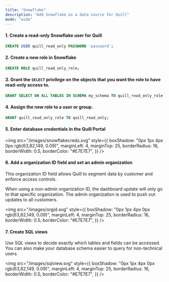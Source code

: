 ```yaml
---
title: "Snowflake"
description: "Add Snowflake as a data source for Quill"
mode: "wide"
---
```


#### 1. Create a read-only Snowflake user for Quill

```sql
CREATE USER quill_read_only PASSWORD 'password';
```

#### 2. Create a new role in Snowflake

```sql
CREATE ROLE quill_read_only_role;
```

#### 3. Grant the `SELECT` privilege on the objects that you want the role to have read-only access to.

```sql
GRANT SELECT ON ALL TABLES IN SCHEMA my_schema TO quill_read_only_role;
```

#### 4. Assign the new role to a user or group.

```sql
GRANT quill_read_only_role TO quill_read_only;
```

#### 5. Enter database credentials in the Quill Portal

<img
  src="/images/snowflakecreds.svg"
  style={{
    boxShadow: "0px 1px 4px 0px rgb(63,82,149, 0.09)",
    marginLeft: 4,
    marginTop: 25,
    borderRadius: 16,
    borderWidth: 0.5,
    borderColor: "#E7E7E7",
  }}
/>

#### 6. Add a organization ID field and set an admin organization

This organization ID field allows Quill to segment data by customer and enforce access controls.

When using a non-admin organization ID, the dashboard update will only go to that specific organization. The admin organization is used to push out updates to all customers.

<img
  src="/images/orgid.svg"
  style={{
    boxShadow: "0px 1px 4px 0px rgb(63,82,149, 0.09)",
    marginLeft: 4,
    marginTop: 25,
    borderRadius: 16,
    borderWidth: 0.5,
    borderColor: "#E7E7E7",
  }}
/>

#### 7. Create SQL views

Use SQL views to decide exactly which tables and fields can be accessed. You can also make your database schema easier to query for non-technical users.

<img
  src="/images/sqlview.svg"
  style={{
    boxShadow: "0px 1px 4px 0px rgb(63,82,149, 0.09)",
    marginLeft: 4,
    marginTop: 25,
    borderRadius: 16,
    borderWidth: 0.5,
    borderColor: "#E7E7E7",
  }}
/>
